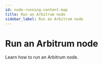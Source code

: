 ```yaml
---
id: node-running-content-map
title: Run an Arbitrum node
sidebar_label: Run an Arbitrum node
---
```



# Run an Arbitrum node

Learn how to run an Arbitrum node.

<div
  style={{
    display: 'grid',
    gridTemplateColumns: 'repeat(auto-fit, minmax(300px, 1fr))',
    gap: '20px',
  }}
>
  <Card title="What node should I run?" description="Overview of node types" href="/run-arbitrum-node/overview" target="_blank" />
  <Card title="Run a full node" description="Installation and configuration" href="/run-arbitrum-node/run-full-node" target="_blank" />
  <Card title="Run a local dev node" description="Installation and configuration" href="/run-arbitrum-node/run-nitro-dev-node" target="_blank" />
  <Card title="Run a validator node" description="Installation and configuration" href="/run-arbitrum-node/more-types/run-validator-node" target="_blank" />
  <Card
    title="Data Availability Committees"
    description="Setup an Arbitrum chain AnyTrust node"
    href="/run-arbitrum-node/data-availability-committees/get-started"
    target="_blank"
  />
  <Card title="Run an archive node" description="Installation and configuration" href="/run-arbitrum-node/more-types/run-archive-node" target="_blank" />
  <Card title="Run a Classic node" description="Installation and configuration" href="/run-arbitrum-node/more-types/run-classic-node" target="_blank" />
  <Card title="Sequencer" description="Keep your node in sync with the sequencer" href="/node-running/sequencer-content-map" target="_blank" />
  <Card title="Use a node provider" description="Infrastructure node list" href="/build-decentralized-apps/reference/node-providers" target="_blank" />
  <Card
    title="Beacon Chain RPC providers"
    description="Beacon Chain provider list"
    href="/run-arbitrum-node/l1-ethereum-beacon-chain-rpc-providers"
    target="_blank"
  />
  <Card title="ArbOS software releases" description="ArbOS release list" href="/run-arbitrum-node/arbos-releases/overview" target="_blank" />
  <Card title="Troubleshooting" description="Common issues and solutions" href="/run-arbitrum-node/troubleshooting" target="_blank" />
  <Card title="FAQ" description="Frequently asked questions" href="/node-running/faq" target="_blank" />
</div>
